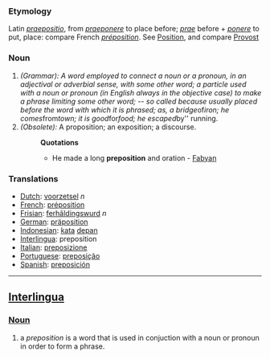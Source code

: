 ===Etymology===
Latin ''[[praepositio]]'', from ''[[praeponere]]'' to place before; ''[[prae]]'' before + ''[[ponere]]'' to put, place: compare French ''[[préposition]]''. See [[Position]], and compare [[Provost]]
===Noun===
#''(Grammar): A word employed to connect a noun or a pronoun, in an adjectival or adverbial sense, with some other word; a particle used with a noun or pronoun (in English always in the objective case) to make a phrase limiting some other word; -- so called because usually placed before the word with which it is phrased; as, a bridge ''of'' iron; he comes ''from'' town; it is good ''for'' food; he escaped ''by'' running.
#''(Obsolete):'' A proposition; an exposition; a discourse.
#:'''Quotations'''
#:*He made a long '''preposition''' and oration - [[Fabyan]]
=== Translations === 
*[[Dutch]]: [[voorzetsel]] ''n''
*[[French]]: [[préposition]]
*[[Frisian]]: [[ferhâldingswurd]] ''n''
*[[German]]: [[präposition]] 
*[[Indonesian]]: [[kata]] [[depan]]
*[[Interlingua]]: preposition 
*[[Italian]]: [[preposizione]] 
*[[Portuguese]]: [[preposição]] 
*[[Spanish]]: [[preposición]]
----

== [[Interlingua]] ==
=== [[Noun]] ===
# a ''preposition'' is a word that is used in conjuction with a noun or pronoun in order to form a phrase.